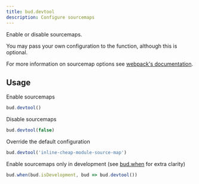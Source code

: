 ```yaml
---
title: bud.devtool
description: Configure sourcemaps
---
```


Enable or disable sourcemaps.

You may pass your own configuration to the function, although this is optional.

For more information on sourcemap options see [webpack's documentation](https://webpack.js.org/configuration/devtool/).

## Usage

Enable sourcemaps

```js title='bud.config.js'
bud.devtool()
```

Disable sourcemaps

```js title='bud.config.js'
bud.devtool(false)
```

Override the default configuration

```js title='bud.config.js'
bud.devtool('inline-cheap-module-source-map')
```

Enable sourcemaps only in development (see [bud.when](bud.when) for extra clarity)

```js title='bud.config.js'
bud.when(bud.isDevelopment, bud => bud.devtool())
```

